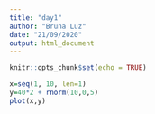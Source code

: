 ```yaml
---
title: "day1"
author: "Bruna Luz"
date: "21/09/2020"
output: html_document
---
```


```r
knitr::opts_chunk$set(echo = TRUE)
```



```r
x=seq(1, 10, len=1)
y=40*2 + rnorm(10,0,5)
plot(x,y)
```


